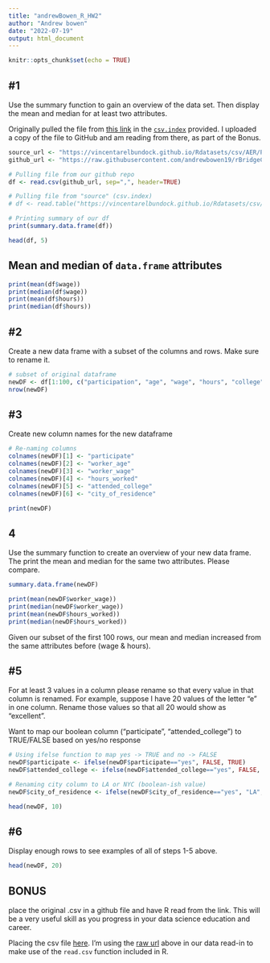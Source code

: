 ```yaml
---
title: "andrewBowen_R_HW2"
author: "Andrew bowen"
date: "2022-07-19"
output: html_document
---
```


```r
knitr::opts_chunk$set(echo = TRUE)
```

## #1
Use the summary function to gain an overview of the data set. Then display the mean and median for at least two attributes.

Originally pulled the file from [this link](https://vincentarelbundock.github.io/Rdatasets/csv/AER/PSID1976.csv) in the [`csv.index`](https://raw.githubusercontent.com/vincentarelbundock/Rdatasets/master/datasets.csv) provided. I uploaded a copy of the file to GitHub and am reading from there, as part of the Bonus.
```r
source_url <- "https://vincentarelbundock.github.io/Rdatasets/csv/AER/PSID1976.csv"
github_url <- "https://raw.githubusercontent.com/andrewbowen19/rBridgeCUNY/main/data/labor-force-participation.csv"

# Pulling file from our github repo
df <- read.csv(github_url, sep=",", header=TRUE)

# Pulling file from "source" (csv.index)
# df <- read.table("https://vincentarelbundock.github.io/Rdatasets/csv/AER/PSID1976.csv",sep=",", header=TRUE)

# Printing summary of our df
print(summary.data.frame(df))
```


```r
head(df, 5)
```


## Mean and median of `data.frame` attributes

```r
print(mean(df$wage))
print(median(df$wage))
print(mean(df$hours))
print(median(df$hours))
```


## #2
Create a new data frame with a subset of the columns and rows. Make sure to rename it.
```r
# subset of original dataframe
newDF <- df[1:100, c("participation", "age", "wage", "hours", "college", "city")]
nrow(newDF)
```

## #3
Create new column names for the new dataframe
```r
# Re-naming columns
colnames(newDF)[1] <- "participate"
colnames(newDF)[2] <- "worker_age"
colnames(newDF)[3] <- "worker_wage"
colnames(newDF)[4] <- "hours_worked"
colnames(newDF)[5] <- "attended_college"
colnames(newDF)[6] <- "city_of_residence"

print(newDF)
```


## 4
Use the summary function to create an overview of your new data frame. The print the mean
and median for the same two attributes. Please compare.
```r
summary.data.frame(newDF)

print(mean(newDF$worker_wage))
print(median(newDF$worker_wage))
print(mean(newDF$hours_worked))
print(median(newDF$hours_worked))

```

Given our subset of the first 100 rows, our mean and median increased from the same attributes before (wage & hours).

## #5
For at least 3 values in a column please rename so that every value in that column is renamed.
For example, suppose I have 20 values of the letter “e” in one column. Rename those values so
that all 20 would show as “excellent”.

Want to map our boolean column ("participate", "attended_college") to TRUE/FALSE based on yes/no response
```r
# Using ifelse function to map yes -> TRUE and no -> FALSE
newDF$participate <- ifelse(newDF$participate=="yes", FALSE, TRUE)
newDF$attended_college <- ifelse(newDF$attended_college=="yes", FALSE, TRUE)

# Renaming city column to LA or NYC (boolean-ish value)
newDF$city_of_residence <- ifelse(newDF$city_of_residence=="yes", "LA", "NYC")

head(newDF, 10)
```


## #6
Display enough rows to see examples of all of steps 1-5 above.
```r
head(newDF, 20)
```

## BONUS 
place the original .csv in a github file and have R read from the link. This will be a very
useful skill as you progress in your data science education and career.

Placing the csv file [here](https://github.com/andrewbowen19/rBridgeCUNY/blob/main/data/labor-force-participation.csv). I'm using the [raw url](https://raw.githubusercontent.com/andrewbowen19/rBridgeCUNY/main/data/labor-force-participation.csv) above in our data read-in to make use of the `read.csv` function included in R.



